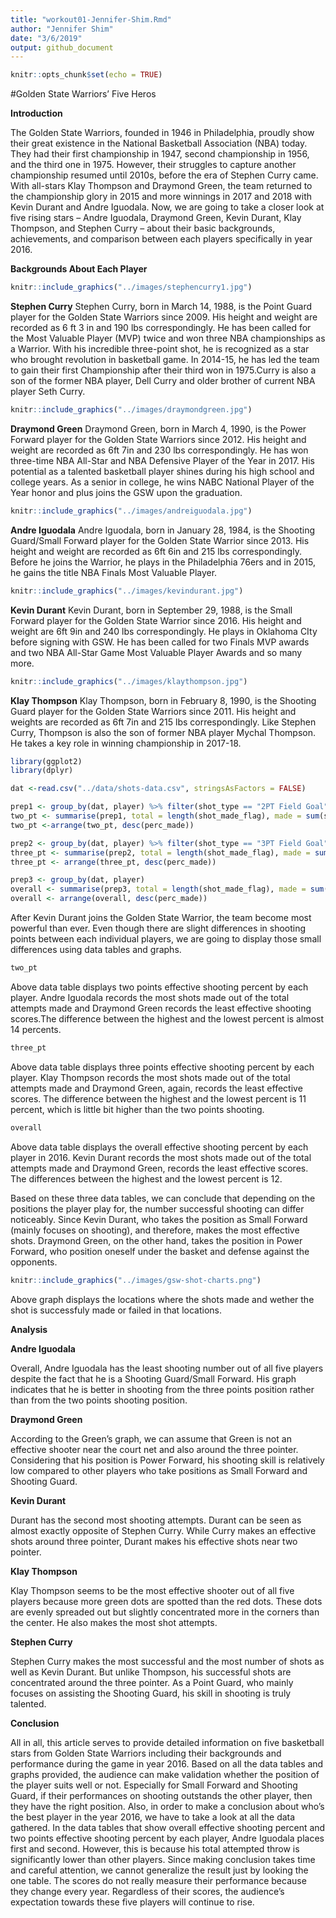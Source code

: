 ```yaml
---
title: "workout01-Jennifer-Shim.Rmd"
author: "Jennifer Shim"
date: "3/6/2019"
output: github_document
---
```

```r
knitr::opts_chunk$set(echo = TRUE)
```
#Golden State Warriors' Five Heros

**Introduction**

The Golden State Warriors, founded in 1946 in Philadelphia, proudly show their great existence in the National Basketball Association (NBA) today. They had their first championship in 1947, second championship in 1956, and the third one in 1975. However, their struggles to capture another championship resumed until 2010s, before the era of Stephen Curry came. With all-stars Klay Thompson and Draymond Green, the team returned to the championship glory in 2015 and more winnings in 2017 and 2018 with Kevin Durant and Andre Iguodala. Now, we are going to take a closer look at five rising stars -- Andre Iguodala, Draymond Green, Kevin Durant, Klay Thompson, and Stephen Curry -- about their basic backgrounds, achievements, and comparison between each players specifically in year 2016. 


**Backgrounds About Each Player**

```r
knitr::include_graphics("../images/stephencurry1.jpg")
```
**Stephen Curry**
Stephen Curry, born in March 14, 1988, is the Point Guard player for the Golden State Warriors since 2009. His height and weight are recorded as 6 ft 3 in and 190 lbs correspondingly. He has been called for the Most Valuable Player (MVP) twice and won three NBA championships as a Warrior. With his incredible three-point shot, he is recognized as a star who brought revolution in basketball game. In 2014-15, he has led the team to gain their first Championship after their third won in 1975.Curry is also a son of the former NBA player, Dell Curry and older brother of current NBA player Seth Curry. 

```r
knitr::include_graphics("../images/draymondgreen.jpg")
```

**Draymond Green**
Draymond Green, born in March 4, 1990, is the Power Forward player for the Golden State Warriors since 2012. His height and weight are recorded as 6ft 7in and 230 lbs correspondingly. He has won three-time NBA All-Star and NBA Defensive Player of the Year in 2017. His potential as a talented basketball player shines during his high school and college years. As a senior in college, he wins NABC National Player of the Year honor and plus joins the GSW upon the graduation.

```r
knitr::include_graphics("../images/andreiguodala.jpg")
```
**Andre Iguodala**
Andre Iguodala, born in January 28, 1984, is the Shooting Guard/Small Forward player for the Golden State Warrior since 2013. His height and weight are recorded as 6ft 6in and 215 lbs correspondingly. Before he joins the Warrior, he plays in the Philadelphia 76ers and in  2015, he gains the title  NBA Finals Most Valuable Player. 

```r
knitr::include_graphics("../images/kevindurant.jpg")
```
**Kevin Durant**
Kevin Durant, born in September 29, 1988, is the Small Forward player for the Golden State Warrior since 2016. His height and weight are 6ft 9in and 240 lbs correspondingly. He plays in Oklahoma CIty before signing with GSW. He has been called for two Finals MVP awards and two NBA  All-Star Game Most Valuable Player Awards and so many more. 

```r
knitr::include_graphics("../images/klaythompson.jpg")
```

**Klay Thompson** 
Klay Thompson, born in February 8, 1990, is the Shooting Guard player for the Golden State Warriors since 2011. His height and weights are recorded as 6ft 7in and 215 lbs correspondingly. Like Stephen Curry, Thompson is also the son of former NBA player Mychal Thompson. He takes a key role in winning championship in 2017-18. 
```r
library(ggplot2)
library(dplyr)
```


```r
dat <-read.csv("../data/shots-data.csv", stringsAsFactors = FALSE)

prep1 <- group_by(dat, player) %>% filter(shot_type == "2PT Field Goal")
two_pt <- summarise(prep1, total = length(shot_made_flag), made = sum(shot_made_flag == "shot_yes"), perc_made = (made / total))
two_pt <-arrange(two_pt, desc(perc_made))

prep2 <- group_by(dat, player) %>% filter(shot_type == "3PT Field Goal")
three_pt <- summarise(prep2, total = length(shot_made_flag), made = sum(shot_made_flag == "shot_yes"), perc_made = (made / total))
three_pt <- arrange(three_pt, desc(perc_made))

prep3 <- group_by(dat, player)
overall <- summarise(prep3, total = length(shot_made_flag), made = sum(shot_made_flag == "shot_yes"), perc_made = (made / total))
overall <- arrange(overall, desc(perc_made))
```
After Kevin Durant joins the Golden State Warrior, the team become most powerful than ever. Even though there are slight differences in shooting points between each individual players, we are going to display those small differences using data tables and graphs.
```r
two_pt
```
Above data table displays two points effective shooting percent by each player. Andre Iguodala records the most shots made out of the total attempts made and Draymond Green records the least effective shooting scores.The difference between the highest and the lowest percent is almost 14 percents.
```r
three_pt
```
Above data table displays three points effective shooting percent by each player. Klay Thompson records the most shots made out of the total attempts made and Draymond Green, again, records the least effective scores. The difference between the highest and the lowest percent is 11 percent, which is little bit higher than the two points shooting. 
```r
overall
```
Above data table displays the overall effective shooting percent by each player in 2016. Kevin Durant records the most shots made out of the total attempts made and Draymond Green, records the least effective scores. The differences between the highest and the lowest percent is 12.

Based on these three data tables, we can conclude that depending on the positions the player play for, the number successful shooting can differ noticeably. Since Kevin Durant, who takes the position as Small Forward (mainly focuses on shooting), and therefore, makes the most effective shots. Draymond Green, on the other hand, takes the position in Power Forward, who position oneself under the basket and defense against the opponents.

```r
knitr::include_graphics("../images/gsw-shot-charts.png")
```
Above graph displays the locations where the shots made and wether the shot is successfuly made or failed in that locations. 

**Analysis**

**Andre Iguodala**

Overall, Andre Iguodala has the least shooting number out of all five players despite the fact that he is a Shooting Guard/Small Forward.  His graph indicates that he is better in shooting from the three points position rather than from the two points shooting position. 

**Draymond Green**

According to the Green’s graph, we can assume that Green is not an effective shooter near the court net and also around the three pointer. Considering that his position is Power Forward, his shooting skill is relatively low compared to other players who take positions as Small Forward and Shooting Guard. 

**Kevin Durant**

Durant has the second most shooting attempts. Durant can be seen as almost exactly opposite of Stephen Curry. While Curry makes an effective shots around three pointer, Durant makes his effective shots near two pointer. 

**Klay Thompson** 

Klay Thompson seems to be the most effective shooter out of all five players because more green dots are spotted than the red dots. These dots are evenly spreaded out but slightly concentrated more in the corners than the center.  He also makes the most shot attempts. 

**Stephen Curry**

Stephen Curry makes the most successful and the most number of shots as well as Kevin Durant. But unlike Thompson,  his successful shots are concentrated around the three pointer. As a Point Guard, who mainly focuses on assisting the Shooting Guard, his skill in shooting is truly talented. 

**Conclusion**

All in all, this article serves to provide detailed information on five basketball stars from Golden State Warriors including their backgrounds and performance during the game in year 2016. Based on all the data tables and graphs provided, the audience can make validation whether the position of the player suits well or not. Especially for Small Forward and Shooting Guard, if their performances on shooting outstands the other player, then they have the right position. Also, in order to make a conclusion about who’s the best player in the year 2016, we have to take a look at all the data gathered. In the data tables that show overall effective shooting percent and two points effective shooting percent by each player, Andre Iguodala places first and second. However, this is because his total attempted throw is significantly lower than other players. Since making conclusion takes time and careful attention, we cannot generalize the result just by looking the one table. The scores do not really measure their performance because they change every year. Regardless of their scores, the audience's expectation towards these five players will continue to rise. 












